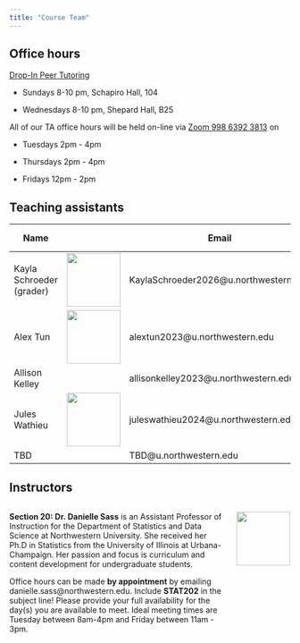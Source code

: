 ---
title: "Course Team"
---

## Office hours

[Drop-In Peer Tutoring](https://www.northwestern.edu/academic-support-learning/course-support/drop-in-peer-tutoring.html)

-   Sundays 8-10 pm, Schapiro Hall, 104

-   Wednesdays 8-10 pm, Shepard Hall, B25

All of our TA office hours will be held on-line via [Zoom 998 6392 3813](https://northwestern.zoom.us/j/99863923813) on

-   Tuesdays 2pm - 4pm

-   Thursdays 2pm - 4pm

-   Fridays 12pm - 2pm


## Teaching assistants

| Name                     |                                                | Email                                  | Office hours       |
|-----------------|---------------------|------------------|-----------------|
| Kayla Schroeder (grader) | ![](images/ta/profile_kayla.jpg){height="1in"} | KaylaSchroeder2026\@u.northwestern.edu | By Appointment     |
| Alex Tun                 | ![](images/ta/profile_alex.jpg){height="1in"}  | alextun2023\@u.northwestern.edu        | Tuesday 2pm - 4pm  |
| Allison Kelley           |                                                | allisonkelley2023\@u.northwestern.edu  | Thursday 2pm - 4pm |
| Jules Wathieu            | ![](images/ta/profile_jules.jpg){height="1in"} | juleswathieu2024\@u.northwestern.edu   | Friday 12pm - 2pm |
| TBD                      |                                                | TBD\@u.northwestern.edu                | TBD                |

## Instructors

::: columns
::: {.column width="80%"}
**Section 20: Dr. Danielle Sass** is an Assistant Professor of Instruction for the Department of Statistics and Data Science at Northwestern University. She received her Ph.D in Statistics from the University of Illinois at Urbana-Champaign. Her passion and focus is curriculum and content development for undergraduate students.

Office hours can be made **by appointment** by emailing danielle.sass\@northwestern.edu. Include **STAT202** in the subject line! Please provide your full availability for the day(s) you are available to meet. Ideal meeting times are Tuesday between 8am-4pm and Friday between 11am - 3pm.
:::

::: {.column width="20%"}
![](images/ta/profile_sass.jpg){height="1in"}
:::
:::

<!-- ::: columns -->

<!-- ::: {.column width="80%"} -->

<!-- **Section 21: Dr. Arvind Krishna** is an Assistant Professor of Instruction for the Department of Statistics and Data Science at Northwestern University. He received his Ph.D in Statistics from Georgia Institute of Technology. Office hours can be made by appointment by emailing krish\@northwestern.edu -->

<!-- ::: -->

<!-- ::: {.column width="20%"} -->

<!-- ![](images/ta/profile_krish.jpg){height="1in"} -->

<!-- ::: -->

<!-- ::: -->
